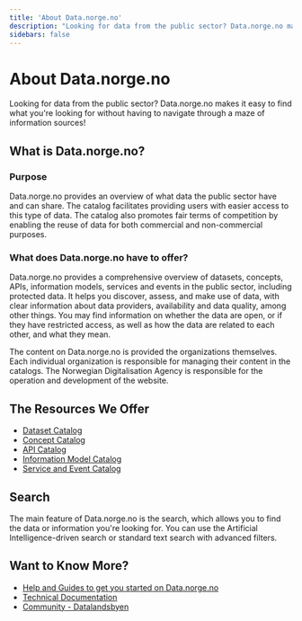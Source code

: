 ```yaml
---
title: 'About Data.norge.no'
description: "Looking for data from the public sector? Data.norge.no makes it easy to find what you're looking for without having to navigate through a maze of information sources!"
sidebars: false
---
```


# About Data.norge.no

<Ingress data-size='xs'>
    Looking for data from the public sector? Data.norge.no makes it easy to find what you're looking for without having
    to navigate through a maze of information sources!
</Ingress>

## What is Data.norge.no?

### Purpose

Data.norge.no provides an overview of what data the public sector have and can share. The catalog facilitates providing users with easier access to this type of data. The catalog also promotes fair terms of competition by enabling the reuse of data for both commercial and non-commercial purposes.

### What does Data.norge.no have to offer?

Data.norge.no provides a comprehensive overview of datasets, concepts, APIs, information models, services and events in the public sector, including protected data. It helps you discover, assess, and make use of data, with clear information about data providers, availability and data quality, among other things. You may find information on whether the data are open, or if they have restricted access, as well as how the data are related to each other, and what they mean.

The content on Data.norge.no is provided the organizations themselves. Each individual organization is responsible for managing their content in the catalogs. The Norwegian Digitalisation Agency is responsible for the operation and development of the website.

## The Resources We Offer

- [Dataset Catalog](https://data.norge.no/datasets)
- [Concept Catalog](https://data.norge.no/concepts)
- [API Catalog](https://data.norge.no/data-services)
- [Information Model Catalog](https://data.norge.no/information-models)
- [Service and Event Catalog](https://data.norge.no/public-services-and-events)

## Search

The main feature of Data.norge.no is the search, which allows you to find the data or information you're looking for. You can use the Artificial Intelligence-driven search or standard text search with advanced filters.

## Want to Know More?

- [Help and Guides to get you started on Data.norge.no](/docs/)
- [Technical Documentation](https://informasjonsforvaltning.github.io/)
- [Community - Datalandsbyen](https://datalandsbyen.norge.no/)
